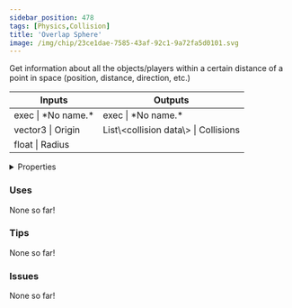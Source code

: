 ```yaml
---
sidebar_position: 478
tags: [Physics,Collision]
title: 'Overlap Sphere'
image: /img/chip/23ce1dae-7585-43af-92c1-9a72fa5d0101.svg
---
```


Get information about all the objects/players within a certain distance of a point in space (position, distance, direction, etc.)



<IChip uuid="23ce1dae-7585-43af-92c1-9a72fa5d0101"/>

<table><thead><tr><th>Inputs</th><th>Outputs</th></tr></thead><tbody><tr><td>exec | *No name.*</td><td>exec | *No name.*</td></tr><tr><td>vector3 | Origin</td><td>List\&lt;collision data\&gt; | Collisions</td></tr><tr><td>float | Radius</td><td /></tr></tbody></table>

<details>
  <summary>Properties</summary>
  <div>
    <div>
    <table>
      <tbody>
        <tr>
          <td>Is beta required?</td>
          <td>No</td>
        </tr>
        <tr>
          <td>Is chip a trolling risk?</td>
          <td>No</td>
        </tr>
        <tr>
          <td>Is chip a role assignment risk?</td>
          <td>No</td>
        </tr>
        <tr>
          <td>Chip UUID</td>
          <td>23ce1dae-7585-43af-92c1-9a72fa5d0101</td>
        </tr>
        <tr>
          <td>Room availability</td>
          <td>Available everywhere</td>
        </tr>
      </tbody>
    </table>
    </div>
  </div>
</details>

### Uses

None so far!

### Tips

None so far!

### Issues

None so far!